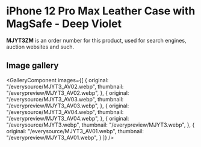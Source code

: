 
# iPhone 12 Pro Max Leather Case with MagSafe - Deep Violet

<Callout type='info' emoji='👉🏻'>**MJYT3ZM** is an order number for this product, used for search engines, auction websites and such.</Callout>

## Image gallery

<GalleryComponent
    images={[
      {
        original: "/everysource/MJYT3_AV02.webp",
        thumbnail: "/everypreview/MJYT3_AV02.webp",
      },
      {
        original: "/everysource/MJYT3_AV03.webp",
        thumbnail: "/everypreview/MJYT3_AV03.webp",
      },
      {
        original: "/everysource/MJYT3_AV04.webp",
        thumbnail: "/everypreview/MJYT3_AV04.webp",
      },
      {
        original: "/everysource/MJYT3.webp",
        thumbnail: "/everypreview/MJYT3.webp",
      },
      {
        original: "/everysource/MJYT3_AV01.webp",
        thumbnail: "/everypreview/MJYT3_AV01.webp",
      }
    ]}
  />
